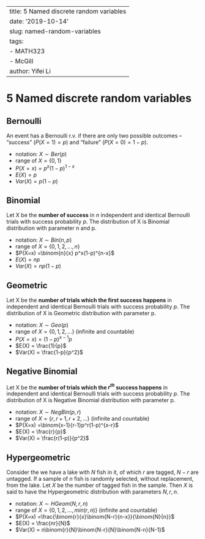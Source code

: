 
---
title: 5 Named discrete random variables
date: '2019-10-14'
slug: named-random-variables
tags:
  - MATH323
  - McGill
author: Yifei Li
---
# 5 Named discrete random variables

## Bernoulli 
An event has a Bernoulli r.v. if there are only two possible outcomes -- "success" ($P(X=1) = p$) and "failure" ($P(X=0) = 1-p$).

* notation: $X \sim Ber(p)$
* range of $X = \{0,1\}$
* $P(X=x) = p^x(1-p)^{1-x}$
* $E(X) = p$
* $Var(X) = p(1-p)$

## Binomial
Let X be the **number of success** in $n$ independent and identical Bernoulli trials with success probability $p$. The distribution of X is Binomial distribution with parameter n and p.

* notation: $X \sim Bin(n,p)$
* range of $X = \{0,1,2,...,n\}$
* $P(X=x) =\binom{n}{x} p^x(1-p)^{n-x}$
* $E(X) = np$
* $Var(X) = np(1-p)$


## Geometric
Let X be the **number of trials which the first success happens** in independent and identical Bernoulli trials with success probability $p$. The distribution of X is Geometric distribution with parameter p.

* notation: $X \sim Geo(p)$
* range of $X = \{0,1,2,...\}$ (infinite and countable)
* $P(X=x) =(1-p)^{x-1}p$
* $E(X) = \frac{1}{p}$
* $Var(X) = \frac{1-p}{p^2}$

## Negative Binomial
Let X be the **number of trials which the $r^{th}$ success happens** in independent and identical Bernoulli trials with success probability $p$. The distribution of X is Negative Binomial distribution with parameter p.

* notation: $X \sim NegBin(p,r)$
* range of $X = \{r,r+1,r+2,...\}$ (infinite and countable)
* $P(X=x) =\binom{x-1}{r-1}p^r(1-p)^{x-r}$
* $E(X) = \frac{r}{p}$
* $Var(X) = \frac{r(1-p)}{p^2}$

## Hypergeometric
Consider the we have a lake with $N$ fish in it, of which $r$ are tagged, $N-r$ are untagged. If a sample of $n$ fish is randomly selected, without replacement, from the lake.  Let $X$ be the number of tagged fish in the sample. Then $X$ is said to have the Hypergeometric distribution with parameters $N,r,n$.

* notation: $X \sim HGeom(N,r,n)$
* range of $X = \{0,1,2,...,min(r,n)\}$ (infinite and countable)
* $P(X=x) =\frac{\binom{r}{x}\binom{N-r}{n-x}}{\binom{N}{n}}$
* $E(X) = \frac{nr}{N}$
* $Var(X) = n\binom{r}{N}\binom{N-r}{N}\binom{N-n}{N-1}$